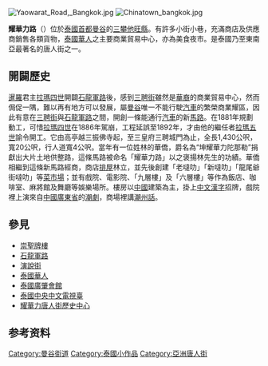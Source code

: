 {{coord|13.741136|N|100.508305|E|source:thwiki_region:TH|format=dms|display=title}}

[[File:Yaowarat_Road,_Bangkok.jpg|thumb]]
[[File:Chinatown_bangkok.jpg|thumb]]

'''耀華力路'''（{{thai|t=ถนนเยาวราช|phon=T̄hnn yeāwrāch|r=Thanon Yaowarat}}）位於[[泰國|泰國]][[首都|首都]][[曼谷|曼谷]]的[[三攀他旺縣|三攀他旺縣]]。有許多小街小巷，充滿商店及供應商銷售各類貨物，[[泰國華人|泰國華人]]之主要商業貿易中心，亦為美食夜市。是泰國乃至東南亞最著名的唐人街之一。

==開闢歷史==
[[暹羅|暹羅]]君主[[拉瑪四世|拉瑪四世]]開闢[[石龍軍路|石龍軍路]]後，感到[[三聘街|三聘街]]雖然是[[華裔|華裔]]的商業貿易中心，然而侷促一隅，難以再有地方可以發展，屬[[曼谷|曼谷]]唯一不能行駛[[汽車|汽車]]的繁榮商業耀區，因此有意在[[三聘街|三聘街]]與[[石龍軍路|石龍軍路]]之間，開創一條能通行[[汽車|汽車]]的新[[馬路|馬路]]。在1881年規劃動工，可惜[[拉瑪四世|拉瑪四世]]在1886年駕崩，工程延誤至1892年，才由他的繼任者[[拉瑪五世|拉瑪五世]]諭令開工。它由高亭越三振佛寺起，至三皇府三聘城門為止，全長1,430公呎，寬20公呎，行人道寬4公呎。當年有一位姓林的華僑，爵名為“坤耀華力陀那勒”捐獻出大片土地供整路，這條馬路被命名「耀華力路」以之褒揚林先生的功績。華僑相繼到這條新馬路經商，商店[[排屋|排屋]]林立，並先後創建「老噠叻」「新噠叻」「龍尾爺街噠叻」等[[菜市場|菜市場]]；並有戲院、電影院、「九層樓」及「六層樓」等作為飯店、咖啡室、麻將館及舞廳等娛樂場所。樓房以[[中國|中國]]建築為主，掛上[[漢字|中文漢字]]招牌，戲院裡上演來自[[中國|中國]][[廣東省|廣東省]]的[[潮劇|潮劇]]，商場裡講[[潮州話|潮州話]]。

==參見==
*[[崇聖牌樓|崇聖牌樓]]
*[[石龍軍路|石龍軍路]]
*[[演說街|演說街]]
*[[泰國華人|泰國華人]]
*[[泰國廣肇會館|泰國廣肇會館]]
*[[泰國中央中文電視臺|泰國中央中文電視臺]]
*[[耀華力唐人街歷史中心|耀華力唐人街歷史中心]]

==参考资料==
{{reflist}}
{{commonscat|Thanon Yaowarat}}

{{唐人街}}

[[Category:曼谷街道|Category:曼谷街道]]
[[Category:泰國小作品|Category:泰國小作品]]
[[Category:亞洲唐人街|Category:亞洲唐人街]]